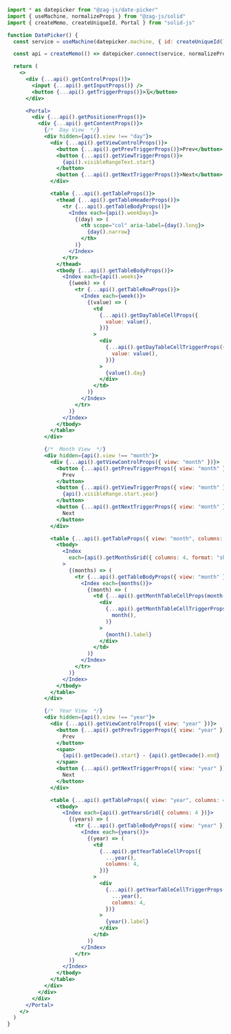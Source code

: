 ```jsx
import * as datepicker from "@zag-js/date-picker"
import { useMachine, normalizeProps } from "@zag-js/solid"
import { createMemo, createUniqueId, Portal } from "solid-js"

function DatePicker() {
  const service = useMachine(datepicker.machine, { id: createUniqueId() })

  const api = createMemo(() => datepicker.connect(service, normalizeProps))

  return (
    <>
      <div {...api().getControlProps()}>
        <input {...api().getInputProps()} />
        <button {...api().getTriggerProps()}>🗓</button>
      </div>

      <Portal>
        <div {...api().getPositionerProps()}>
          <div {...api().getContentProps()}>
            {/*  Day View  */}
            <div hidden={api().view !== "day"}>
              <div {...api().getViewControlProps()}>
                <button {...api().getPrevTriggerProps()}>Prev</button>
                <button {...api().getViewTriggerProps()}>
                  {api().visibleRangeText.start}
                </button>
                <button {...api().getNextTriggerProps()}>Next</button>
              </div>

              <table {...api().getTableProps()}>
                <thead {...api().getTableHeaderProps()}>
                  <tr {...api().getTableBodyProps()}>
                    <Index each={api().weekDays}>
                      {(day) => (
                        <th scope="col" aria-label={day().long}>
                          {day().narrow}
                        </th>
                      )}
                    </Index>
                  </tr>
                </thead>
                <tbody {...api().getTableBodyProps()}>
                  <Index each={api().weeks}>
                    {(week) => (
                      <tr {...api().getTableRowProps()}>
                        <Index each={week()}>
                          {(value) => (
                            <td
                              {...api().getDayTableCellProps({
                                value: value(),
                              })}
                            >
                              <div
                                {...api().getDayTableCellTriggerProps({
                                  value: value(),
                                })}
                              >
                                {value().day}
                              </div>
                            </td>
                          )}
                        </Index>
                      </tr>
                    )}
                  </Index>
                </tbody>
              </table>
            </div>

            {/*  Month View  */}
            <div hidden={api().view !== "month"}>
              <div {...api().getViewControlProps({ view: "month" })}>
                <button {...api().getPrevTriggerProps({ view: "month" })}>
                  Prev
                </button>
                <button {...api().getViewTriggerProps({ view: "month" })}>
                  {api().visibleRange.start.year}
                </button>
                <button {...api().getNextTriggerProps({ view: "month" })}>
                  Next
                </button>
              </div>

              <table {...api().getTableProps({ view: "month", columns: 4 })}>
                <tbody>
                  <Index
                    each={api().getMonthsGrid({ columns: 4, format: "short" })}
                  >
                    {(months) => (
                      <tr {...api().getTableBodyProps({ view: "month" })}>
                        <Index each={months()}>
                          {(month) => (
                            <td {...api().getMonthTableCellProps(month())}>
                              <div
                                {...api().getMonthTableCellTriggerProps(
                                  month(),
                                )}
                              >
                                {month().label}
                              </div>
                            </td>
                          )}
                        </Index>
                      </tr>
                    )}
                  </Index>
                </tbody>
              </table>
            </div>

            {/*  Year View  */}
            <div hidden={api().view !== "year"}>
              <div {...api().getViewControlProps({ view: "year" })}>
                <button {...api().getPrevTriggerProps({ view: "year" })}>
                  Prev
                </button>
                <span>
                  {api().getDecade().start} - {api().getDecade().end}
                </span>
                <button {...api().getNextTriggerProps({ view: "year" })}>
                  Next
                </button>
              </div>

              <table {...api().getTableProps({ view: "year", columns: 4 })}>
                <tbody>
                  <Index each={api().getYearsGrid({ columns: 4 })}>
                    {(years) => (
                      <tr {...api().getTableBodyProps({ view: "year" })}>
                        <Index each={years()}>
                          {(year) => (
                            <td
                              {...api().getYearTableCellProps({
                                ...year(),
                                columns: 4,
                              })}
                            >
                              <div
                                {...api().getYearTableCellTriggerProps({
                                  ...year(),
                                  columns: 4,
                                })}
                              >
                                {year().label}
                              </div>
                            </td>
                          )}
                        </Index>
                      </tr>
                    )}
                  </Index>
                </tbody>
              </table>
            </div>
          </div>
        </div>
      </Portal>
    </>
  )
}
```
